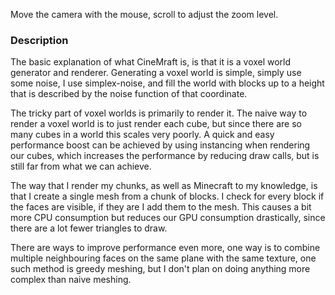 

Move the camera with the mouse, scroll to adjust the zoom level.

### Description

The basic explanation of what CineMraft is, is that it is a voxel world
generator and renderer. Generating a voxel world is simple, simply use
some noise, I use simplex-noise, and fill the world with blocks up to a
height that is described by the noise function of that coordinate.

The tricky part of voxel worlds is primarily to render it. The naive way
to render a voxel world is to just render each cube, but since there are
so many cubes in a world this scales very poorly. A quick and easy
performance boost can be achieved by using instancing when rendering our
cubes, which increases the performance by reducing draw calls, but is
still far from what we can achieve.

The way that I render my chunks, as well as Minecraft to my knowledge,
is that I create a single mesh from a chunk of blocks. I check for every
block if the faces are visible, if they are I add them to the mesh. This
causes a bit more CPU consumption but reduces our GPU consumption
drastically, since there are a lot fewer triangles to draw.

There are ways to improve performance even more, one way is to combine
multiple neighbouring faces on the same plane with the same texture, one
such method is greedy meshing, but I don't plan on doing anything more
complex than naive meshing.
